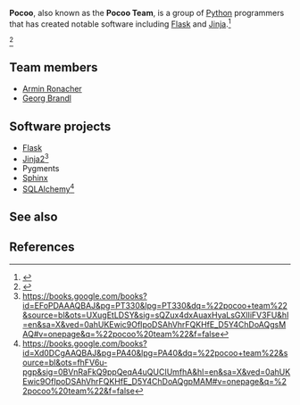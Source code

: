 {{Infobox organization
| name                = Pocoo
| formation           = {{start date and age|2004}}
| type                = Software development
| products            = Flask, Jinja
| key_people          = [[Armin Ronacher]]<br />Georg Brandl
| language            = English
}}
'''Pocoo''', also known as the '''Pocoo Team''', is a group of [[Python (programming language)|Python]] programmers that has created notable software including [[Flask (web framework)|Flask]] and [[Jinja (template engine)|Jinja]].<ref>{{cite web |url=http://www.pocoo.org/ |title=About Pocoo |publisher=Pocoo |accessdate=February 8, 2017}}</ref>

<ref>{{cite web |url=https://www.crunchbase.com/organization/pocoo-org |title=Pocoo.org |publisher=crunchbase |accessdate=February 8, 2017}}</ref>

==Team members==

* [[Armin Ronacher]]
* [[Georg Brandl]]

==Software projects==

* [[Flask (web framework)|Flask]]
* [[Jinja (template engine)|Jinja2]]<ref>https://books.google.com/books?id=EFoPDAAAQBAJ&pg=PT330&lpg=PT330&dq=%22pocoo+team%22&source=bl&ots=UXugEtLDSY&sig=sQZux4dxAuaxHyaLsGXlIiFV3FU&hl=en&sa=X&ved=0ahUKEwic9OfIpoDSAhVhrFQKHfE_D5Y4ChDoAQgsMAQ#v=onepage&q=%22pocoo%20team%22&f=false</ref>
* Pygments
* [[Sphinx (documentation generator)|Sphinx]]
* [[SQLAlchemy]]<ref>https://books.google.com/books?id=Xd0DCgAAQBAJ&pg=PA40&lpg=PA40&dq=%22pocoo+team%22&source=bl&ots=fhFV6u-pgp&sig=0BVnRaFkQ9ppQeqA4uQUCIUmfhA&hl=en&sa=X&ved=0ahUKEwic9OfIpoDSAhVhrFQKHfE_D5Y4ChDoAQgpMAM#v=onepage&q=%22pocoo%20team%22&f=false</ref>

==See also==

==References==

{{Reflist|30em}}
